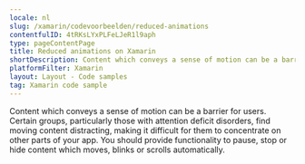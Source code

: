 ```yaml
---
locale: nl
slug: /xamarin/codevoorbeelden/reduced-animations
contentfulID: 4tRKsLYxPLFeLJeR1l9aph
type: pageContentPage
title: Reduced animations on Xamarin
shortDescription: Content which conveys a sense of motion can be a barrier for users.
platformFilter: Xamarin
layout: Layout - Code samples
tag: Xamarin code sample
---
```


Content which conveys a sense of motion can be a barrier for users. Certain groups, particularly those with attention deficit disorders, find moving content distracting, making it difficult for them to concentrate on other parts of your app. You should provide functionality to pause, stop or hide content which moves, blinks or scrolls automatically.

<CodeSample id="screen-animations" locale="nl" platform="xamarin"/>